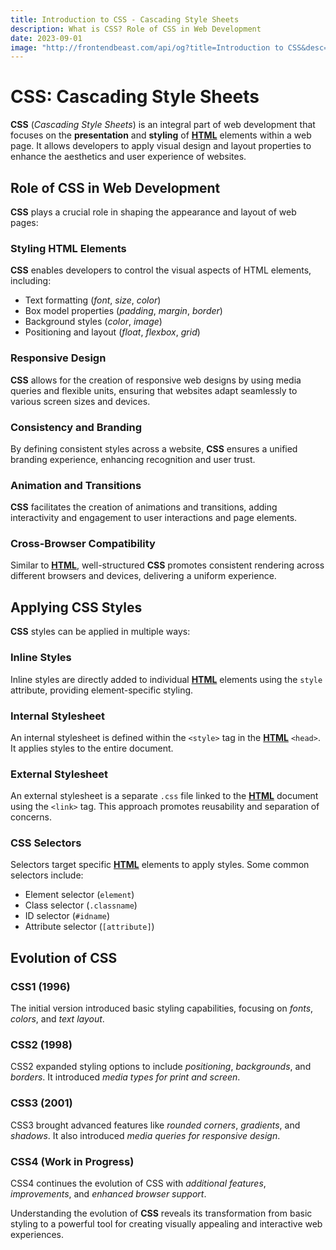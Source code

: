 ```yaml
---
title: Introduction to CSS - Cascading Style Sheets
description: What is CSS? Role of CSS in Web Development
date: 2023-09-01
image: "http://frontendbeast.com/api/og?title=Introduction to CSS&desc=What is CSS?"
---
```



# CSS: Cascading Style Sheets

**CSS** (_Cascading Style Sheets_) is an integral part of web development that focuses on the **presentation** and **styling** of [**HTML**](/html) elements within a web page. It allows developers to apply visual design and layout properties to enhance the aesthetics and user experience of websites.

## Role of CSS in Web Development

**CSS** plays a crucial role in shaping the appearance and layout of web pages:

### Styling HTML Elements

**CSS** enables developers to control the visual aspects of HTML elements, including:

- Text formatting (_font_, _size_, _color_)
- Box model properties (_padding_, _margin_, _border_)
- Background styles (_color_, _image_)
- Positioning and layout (_float_, _flexbox_, _grid_)

### Responsive Design

**CSS** allows for the creation of responsive web designs by using media queries and flexible units, ensuring that websites adapt seamlessly to various screen sizes and devices.

### Consistency and Branding

By defining consistent styles across a website, **CSS** ensures a unified branding experience, enhancing recognition and user trust.

### Animation and Transitions

**CSS** facilitates the creation of animations and transitions, adding interactivity and engagement to user interactions and page elements.

### Cross-Browser Compatibility

Similar to [**HTML**](/html), well-structured **CSS** promotes consistent rendering across different browsers and devices, delivering a uniform experience.

## Applying CSS Styles

**CSS** styles can be applied in multiple ways:

### Inline Styles

Inline styles are directly added to individual [**HTML**](/html) elements using the `style` attribute, providing element-specific styling.

### Internal Stylesheet

An internal stylesheet is defined within the `<style>` tag in the [**HTML**](/html) `<head>`. It applies styles to the entire document.

### External Stylesheet

An external stylesheet is a separate `.css` file linked to the [**HTML**](/html) document using the `<link>` tag. This approach promotes reusability and separation of concerns.

### CSS Selectors

Selectors target specific [**HTML**](/html) elements to apply styles. Some common selectors include:

- Element selector (`element`)
- Class selector (`.classname`)
- ID selector (`#idname`)
- Attribute selector (`[attribute]`)

## Evolution of CSS

<Steps>

### CSS1 (1996)

The initial version introduced basic styling capabilities, focusing on _fonts_, _colors_, and _text layout_.

### CSS2 (1998)

CSS2 expanded styling options to include _positioning_, _backgrounds_, and _borders_. It introduced _media types for print and screen_.

### CSS3 (2001)

CSS3 brought advanced features like _rounded corners_, _gradients_, and _shadows_. It also introduced _media queries for responsive design_.

### CSS4 (Work in Progress)

CSS4 continues the evolution of CSS with _additional features_, _improvements_, and _enhanced browser support_.

</Steps>

Understanding the evolution of **CSS** reveals its transformation from basic styling to a powerful tool for creating visually appealing and interactive web experiences.
